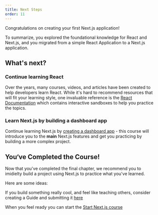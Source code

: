 ```yaml
---
title: Next Steps
order: 11
---
```


Congratulations on creating your first Next.js application!

To summarize, you explored the foundational knowledge for React and Next.js,
and you migrated from a simple React Application to a Next.js application.

## What's next?

### Continue learning React

Over the years, many courses, videos, and articles have been created to help
developers learn React. While it's hard to recommend resources that will fit
your learning style, one invaluable reference is the [React
Documentation](https://react.dev/) which contains interactive sandboxes to
help you practice the topics.

### Learn Next.js by building a dashboard app

Continue learning Next.js by [creating a dashboard app](/learn/dashboard-app)
\- this course will introduce you to the **main** Next.js features and get you
practicing by building a more complex project.

## You‘ve Completed the Course!

Now that you've completed the final chapter, we recommend you to imidielty build a project using Next.js to practice what you've learned.

Here are some ideas:

If you build something really cool, and feel like teaching others, consider creating a Guide and submitting it [here](#)

When you feel ready you can start the [Start Next.js course](https://nextjs.org/learn/dashboard-app)
